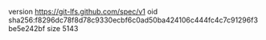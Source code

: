 version https://git-lfs.github.com/spec/v1
oid sha256:f8296dc78f8d78c9330ecbf6c0ad50ba424106c444fc4c7c91296f3be5e242bf
size 5143
